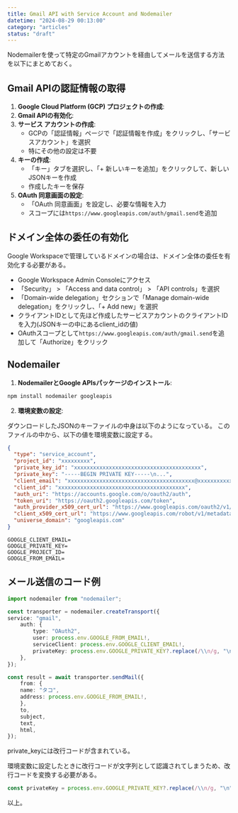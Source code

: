 ```yaml
---
title: Gmail API with Service Account and Nodemailer
datetime: "2024-08-29 00:13:00"
category: "articles"
status: "draft"
---
```


Nodemailerを使って特定のGmailアカウントを経由してメールを送信する方法を以下にまとめておく。

## Gmail APIの認証情報の取得

1. **Google Cloud Platform (GCP) プロジェクトの作成**:
2. **Gmail APIの有効化**:
3. **サービス アカウントの作成**:
   - GCPの「認証情報」ページで「認証情報を作成」をクリックし、「サービスアカウント」を選択
   - 特にその他の設定は不要
4. **キーの作成**:
   - 「キー」タブを選択し、「+ 新しいキーを追加」をクリックして、新しいJSONキーを作成
   - 作成したキーを保存
5. **OAuth 同意画面の設定**:
   - 「OAuth 同意画面」を設定し、必要な情報を入力
   - スコープには`https://www.googleapis.com/auth/gmail.send`を追加

## ドメイン全体の委任の有効化

Google Workspaceで管理しているドメインの場合は、ドメイン全体の委任を有効化する必要がある。

- Google Workspace Admin Consoleにアクセス
- 「Security」 > 「Access and data control」 > 「API controls」を選択
- 「Domain-wide delegation」セクションで「Manage domain-wide delegation」をクリックし、「+ Add new」を選択
- クライアントIDとして先ほど作成したサービスアカウントのクライアントIDを入力(JSONキーの中にあるclient_idの値)
- OAuthスコープとして`https://www.googleapis.com/auth/gmail.send`を追加して「Authorize」をクリック

## Nodemailer

1. **NodemailerとGoogle APIsパッケージのインストール**:

```bash
npm install nodemailer googleapis
```

2. **環境変数の設定**:

ダウンロードしたJSONのキーファイルの中身は以下のようになっている。
このファイルの中から、以下の値を環境変数に設定する。

```xxxxxxxxx-xxxxxxxxx.json
{
  "type": "service_account",
  "project_id": "xxxxxxxxx",
  "private_key_id": "xxxxxxxxxxxxxxxxxxxxxxxxxxxxxxxxxxxxxxxx",
  "private_key": "-----BEGIN PRIVATE KEY-----\n...",
  "client_email": "xxxxxxxxxxxxxxxxxxxxxxxxxxxxxxxxxxxxxxxx@xxxxxxxxxxxxxxxxxxxxxxxxxxxxxxxxxxxxxxxx.iam.gserviceaccount.com",
  "client_id": "xxxxxxxxxxxxxxxxxxxxxxxxxxxxxxxxxxxxxxxx",
  "auth_uri": "https://accounts.google.com/o/oauth2/auth",
  "token_uri": "https://oauth2.googleapis.com/token",
  "auth_provider_x509_cert_url": "https://www.googleapis.com/oauth2/v1/certs",
  "client_x509_cert_url": "https://www.googleapis.com/robot/v1/metadata/x509/xxxxxxxxxxxxxxxxxxxxxxxxxxxxxxxxxxxxxxxx@xxxxxxxxxxxxxxxxxxxxxxxxxxxxxxxxxxxxxxxx.iam.gserviceaccount.com",
  "universe_domain": "googleapis.com"
}
```

```.env
GOOGLE_CLIENT_EMAIL=
GOOGLE_PRIVATE_KEY=
GOOGLE_PROJECT_ID=
GOOGLE_FROM_EMAIL=
```


## メール送信のコード例

```typescript
import nodemailer from "nodemailer";

const transporter = nodemailer.createTransport({
service: "gmail",
    auth: {
        type: "OAuth2",
        user: process.env.GOOGLE_FROM_EMAIL!,
        serviceClient: process.env.GOOGLE_CLIENT_EMAIL!,
        privateKey: process.env.GOOGLE_PRIVATE_KEY?.replace(/\\n/g, "\n"), // 改行コードを変換
    },
});

const result = await transporter.sendMail({
    from: {
    name: "タコ",
    address: process.env.GOOGLE_FROM_EMAIL!,
    },
    to,
    subject,
    text,
    html,
});
```

private_keyには改行コードが含まれている。

環境変数に設定したときに改行コードが文字列として認識されてしまうため、改行コードを変換する必要がある。

```typescript
const privateKey = process.env.GOOGLE_PRIVATE_KEY?.replace(/\\n/g, "\n");
```

以上。
